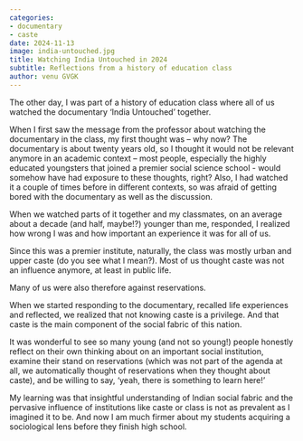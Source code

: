 ```yaml
---
categories:
- documentary
- caste
date: 2024-11-13
image: india-untouched.jpg
title: Watching India Untouched in 2024
subtitle: Reflections from a history of education class
author: venu GVGK 
---
```


The other day, I was part of a history of education class where all of us watched the documentary 'India Untouched' together.

When I first saw the message from the professor about watching the documentary in the class, my first thought was – why now? The documentary is about twenty years old, so I thought it would not be relevant anymore in an academic context – most people, especially the highly educated youngsters that joined a premier social science school - would somehow have had exposure to these thoughts, right? Also, I had watched it a couple of times before in different contexts, so was afraid of getting bored with the documentary as well as the discussion.

When we watched parts of it together and my classmates, on an average about a decade (and half, maybe!?) younger than me, responded, I realized how wrong I was and how important an experience it was for all of us.  

Since this was a premier institute, naturally, the class was mostly urban and upper caste (do you see what I mean?). Most of us thought caste was not an influence anymore, at least in public life.  

Many of us were also therefore against reservations.

When we started responding to the documentary, recalled life experiences and reflected, we realized that not knowing caste is a privilege. And that caste is the main component of the social fabric of this nation.

It was wonderful to see so many young (and not so young!) people honestly reflect on their own thinking about on an important social institution, examine their stand on reservations (which was not part of the agenda at all, we automatically thought of reservations when they thought about caste), and be willing to say, ‘yeah, there is something to learn here!’

My learning was that insightful understanding of Indian social fabric and the pervasive influence of institutions like caste or class is not as prevalent as I imagined it to be. And now I am much firmer about my students acquiring a sociological lens before they finish high school.